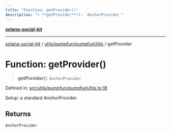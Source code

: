 ```yaml
---
title: "Function: getProvider()"
description: "> **getProvider**(): `AnchorProvider`"
---
```


[**solana-social-kit**](../../../../README.mdx)

***

[solana-social-kit](../../../../README.mdx) / [utils/pumpfun/pumpfunUtils](../README.mdx) / getProvider

# Function: getProvider()

> **getProvider**(): `AnchorProvider`

Defined in: [src/utils/pumpfun/pumpfunUtils.ts:18](https://github.com/SendArcade/solana-social-starter/blob/bd4b3556b8f469c27ebb06f4df65b3a36b43ba3b/src/utils/pumpfun/pumpfunUtils.ts#L18)

Setup: a standard AnchorProvider.

## Returns

`AnchorProvider`
